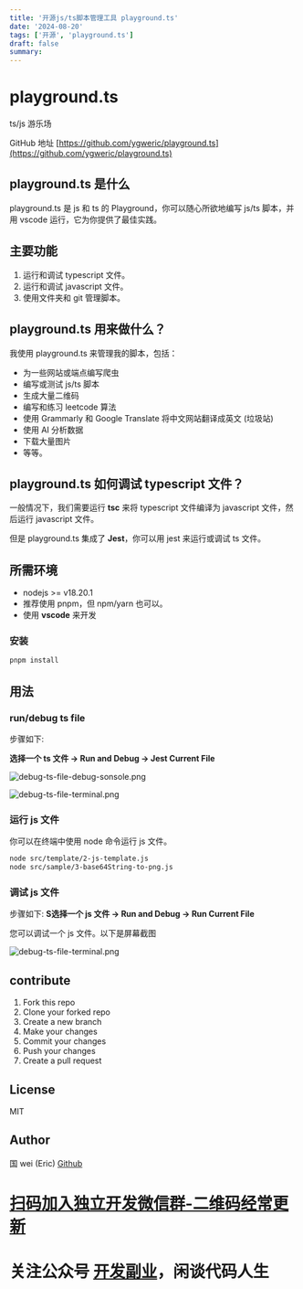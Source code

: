 ```yaml
---
title: '开源js/ts脚本管理工具 playground.ts'
date: '2024-08-20'
tags: ['开源', 'playground.ts']
draft: false
summary:
---
```




# playground.ts

ts/js 游乐场


GitHub 地址 [https://github.com/ygweric/playground.ts](https://github.com/ygweric/playground.ts)


## playground.ts 是什么

playground.ts 是 js 和 ts 的 Playground，你可以随心所欲地编写 js/ts 脚本，并用 vscode 运行，它为你提供了最佳实践。

## 主要功能

1.  运行和调试 typescript 文件。
2.  运行和调试 javascript 文件。
3.  使用文件夹和 git 管理脚本。

## playground.ts 用来做什么？

我使用 playground.ts 来管理我的脚本，包括：

*   为一些网站或端点编写爬虫
*   编写或测试 js/ts 脚本
*   生成大量二维码
*   编写和练习 leetcode 算法
*   使用 Grammarly 和 Google Translate 将中文网站翻译成英文 (垃圾站)
*   使用 AI 分析数据
*   下载大量图片
*   等等。

## playground.ts 如何调试 typescript 文件？

一般情况下，我们需要运行 **tsc** 来将 typescript 文件编译为 javascript 文件，然后运行 ​​javascript 文件。

但是 playground.ts 集成了 **Jest**，你可以用 jest 来运行或调试 ts 文件。

## 所需环境

*   nodejs >= v18.20.1
*   推荐使用 pnpm，但 npm/yarn 也可以。
*   使用 **vscode** 来开发

### 安装

```sh
pnpm install
```

## 用法

### run/debug ts file

步骤如下:

**选择一个 ts 文件 -> Run and Debug -> Jest Current File**

![debug-ts-file-debug-sonsole.png](debug-ts-file-debug-sonsole.png)

![debug-ts-file-terminal.png](debug-ts-file-terminal.png)


### 运行 js 文件

你可以在终端中使用 node 命令运行 js 文件。

```sh
node src/template/2-js-template.js
node src/sample/3-base64String-to-png.js
```

### 调试 js 文件

步骤如下:
**S选择一个 js 文件 -> Run and Debug -> Run Current File**

您可以调试一个 js 文件。以下是屏幕截图

![debug-ts-file-terminal.png](debug-js-file-terminal.png)


## contribute

1.  Fork this repo
2.  Clone your forked repo
3.  Create a new branch
4.  Make your changes
5.  Commit your changes
6.  Push your changes
7.  Create a pull request

## License

MIT

## Author


国 wei (Eric)
[Github](https://github.com/ygweric)

# [扫码加入独立开发微信群-二维码经常更新](https://raw.githubusercontent.com/ygweric/ygweric.github.io/main/assets/qr-schedule-update/indenpendent_dev.png)
# 关注公众号 [开发副业](https://github.com/ygweric/ygweric.github.io/blob/main/assets/jinjing/wx_office_account_qr.png?raw=true)，闲谈代码人生




